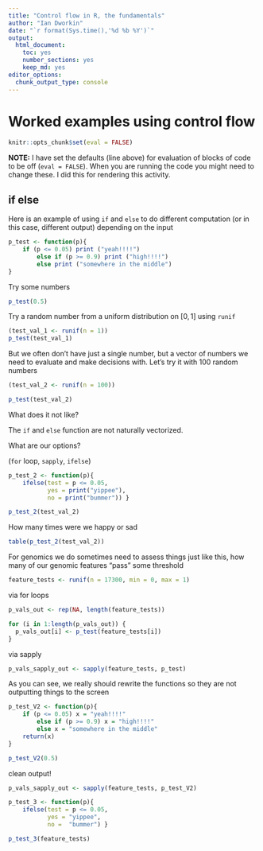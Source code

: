 ```yaml
---
title: "Control flow in R, the fundamentals"
author: "Ian Dworkin"
date: "`r format(Sys.time(),'%d %b %Y')`"
output: 
  html_document: 
    toc: yes
    number_sections: yes
    keep_md: yes
editor_options: 
  chunk_output_type: console
---
```



# Worked examples using control flow

```r
knitr::opts_chunk$set(eval = FALSE)
```

**NOTE:** I have set the defaults (line above) for evaluation of blocks of code to be off (`eval = FALSE`). When you are running the code you might need to change these. I did this for rendering this activity.


## if else

Here is an example of using `if` and `else` to do different computation (or in this case, different output) depending on the input

```r
p_test <- function(p){
    if (p <= 0.05) print ("yeah!!!!") 
        else if (p >= 0.9) print ("high!!!!")
        else print ("somewhere in the middle")
}
```


Try some numbers
```r
p_test(0.5)
```


Try a random number from a uniform distribution on $[0,1]$ using `runif`

```r
(test_val_1 <- runif(n = 1))
p_test(test_val_1)
```


But we often don't have just a single number, but a vector of numbers we need to evaluate and make decisions with.  Let's try it with 100 random numbers

```r
(test_val_2 <- runif(n = 100))
```


```r
p_test(test_val_2)
```


What does it not like?

The `if` and `else` function are not naturally vectorized. 

What are our options?

(`for` loop, `sapply`, `ifelse`)

```r
p_test_2 <- function(p){
    ifelse(test = p <= 0.05, 
           yes = print("yippee"), 
           no = print("bummer")) }
```

```r
p_test_2(test_val_2)
```

How many times were we happy or sad
```r
table(p_test_2(test_val_2))
```

For genomics we do sometimes need to assess things just like this, how many of our genomic features "pass" some threshold
```r
feature_tests <- runif(n = 17300, min = 0, max = 1)
```


via for loops
```r
p_vals_out <- rep(NA, length(feature_tests))

for (i in 1:length(p_vals_out)) {
  p_vals_out[i] <- p_test(feature_tests[i])
}
```


via sapply
```r
p_vals_sapply_out <- sapply(feature_tests, p_test)
```

As you can see, we really should rewrite the functions so they are not outputting things to the screen


```r
p_test_V2 <- function(p){
    if (p <= 0.05) x = "yeah!!!!"
        else if (p >= 0.9) x = "high!!!!"
        else x = "somewhere in the middle"
    return(x)    
}

p_test_V2(0.5)
```

clean output!
```r
p_vals_sapply_out <- sapply(feature_tests, p_test_V2)
```


```r
p_test_3 <- function(p){
    ifelse(test = p <= 0.05, 
           yes = "yippee", 
           no =  "bummer") }

p_test_3(feature_tests)
```
